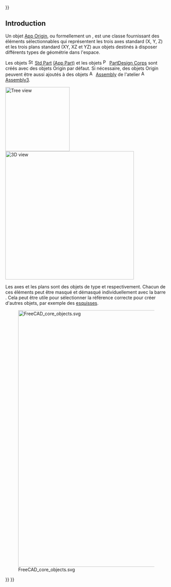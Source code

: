 {{UnfinishedDocu{{#translation:}}}}
<languages/>

== Introduction ==

Un objet [[App_OriginGroupExtension/fr|App Origin]], ou formellement un {{incode|App::OriginGroupExtension}}, est une classe fournissant des éléments sélectionnables qui représentent les trois axes standard (X, Y, Z) et les trois plans standard (XY, XZ et YZ) aux objets destinés à disposer différents types de géométrie dans l'espace.

Les objets [[Image:Std_Part.svg|16px]] [[Std_Part/fr|Std Part]] [[App_Part/fr|(App Part)]] et les objets
[[Image:PartDesign_Body.svg|16px]] [[PartDesign_Body/fr|PartDesign Corps]] sont créés avec des objets Origin par défaut. Si nécessaire, des objets Origin peuvent être aussi ajoutés à des objets [[Image:Assembly_Assembly_Tree.svg|16px]] [[Assembly3_CreateAssembly/fr|Assembly]] de l'atelier [[Image:Assembly3_workbench_icon.svg|16px]] [[Assembly3_Workbench/fr|Assembly3]].

[[Image:App_OriginGroupExtension_example.png|200px|Tree view]] [[Image:App_OriginGroupExtension-02.png|400px|3D view]]
{{Caption|A gauche : La [[Tree_view/fr|Vue en arborescence]] montrant trois objets qui utilisent des objets Origin. A droite : Représentation des éléments d'origine dans la [[3D_view/fr|Vue 3D]].}}

Les axes et les plans sont des objets de type {{incode|App::Line}} et {{incode|App::Plane}} respectivement. Chacun de ces éléments peut être masqué et démasqué individuellement avec la barre {{KEY|Espace}}. Cela peut être utile pour sélectionner la référence correcte pour créer d'autres objets, par exemple  des [[Sketch/fr|esquisses]].

[[Image:FreeCAD_core_objects.svg|800px]]

{{Caption|Diagramme simplifié des relations entre les objets principaux du programme. Deux d'entre eux ont un objet Origine pour contrôler le placement des objets regroupés sous eux.}}


{{Document_objects_navi{{#translation:}}}}
{{Userdocnavi{{#translation:}}}}